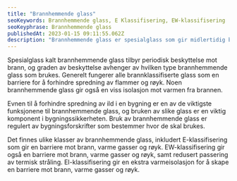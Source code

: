 ```yaml
---
title: "Brannhemmende glass"
seoKeywords: Brannhemmende glass, E Klassifisering, EW-klassifisering
seoKeyphrase: Brannhemmende glass
publishedAt: 2023-01-15 09:11:55.062Z
description: "Brannhemmende glass er spesialglass som gir midlertidig beskyttelse i tilfelle at det oppstår brann. "
---
```


Spesialglass kalt brannhemmende glass tilbyr periodisk beskyttelse mot brann, og graden av beskyttelse avhenger av hvilken type brannhemmende glass som brukes. Generelt fungerer alle brannklassifiserte glass som en barriere for å forhindre spredning av flammer og røyk. Noen brannhemmende glass gir også en viss isolasjon mot varmen fra brannen.

Evnen til å forhindre spredning av ild i en bygning er en av de viktigste funksjonene til brannhemmende glass, og bruken av slike glass er en viktig komponent i bygningssikkerheten. Bruk av brannhemmende glass er regulert av bygningsforskrifter som bestemmer hvor de skal brukes.

Det finnes ulike klasser av brannhemmende glass, inkludert E-klassifisering som gir en barriere mot brann, varme gasser og røyk. EW-klassifisering gir også en barriere mot brann, varme gasser og røyk, samt redusert passering av termisk stråling. EI-klassifisering gir en ekstra varmeisolasjon for å skape en barriere mot brann, varme gasser og røyk.
